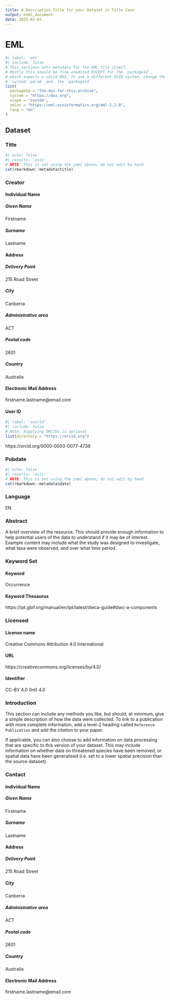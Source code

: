 ```yaml
---
title: A Descriptive Title for your Dataset in Title Case
output: html_document
date: 2025-02-01
---
```

<!--
This is a metadata template in .Rmd format, which has been formatted such that 
it can render either to the `output` specified in the yaml section (above) AND 
to Ecological Metadata language (EML) using the {delma} R package. Sections can 
be added, re-arranged or removed to suit the dataset being described. Some 
features to be aware of:

- Headings are converted to camelCase for use as EML tags
- Header level sets the degree of nestedness for those tags
- Code blocks whose `label` corresponds to a supplied EML tag are used to set 
  attributes for that tag using `list()`

You can delete this section if you want. See https:://delma.ala.org.au for 
software information or https://eml.ecoinformatics.org for information on EML.
-->
# EML
```r
#| label: 'eml'
#| include: false
# This sections sets metadata for the EML file itself.
# Mostly this should be fine unedited EXCEPT for the `packageId`, 
# which expects a valid DOI. To use a different UUID system, change the 
# 'system' param _and_ the `packageId`.
list(
  packageId = "the-doi-for-this-archive",
  system = "https://doi.org",
  scope = "system",
  xmlns = "https://eml.ecoinformatics.org/eml-2.2.0",
  lang = "en"  
)
```

## Dataset

### Title
```r
#| echo: false
#| results: 'asis'
# NOTE: This is set using the yaml above; do not edit by hand
cat(rmarkdown::metadata$title)
```

### Creator
<!-- The 'creator' element provides the full name of the person, organization, 
or position who created the resource. The list of creators for a resource 
represent the people and organizations who should be cited for the resource.-->

#### Individual Name

##### Given Name
Firstname

##### Surname
Lastname

#### Address

##### Delivery Point
215 Road Street

##### City
Canberra

##### Administrative area
ACT

##### Postal code
2601

##### Country
Australia

#### Electronic Mail Address
firstname.lastname@email.com

#### User ID
```r
#| label: 'userId'
#| include: false
# Note: Supplying ORCIDs is optional
list(directory = "https://orcid.org")
```
https://orcid.org/0000-0003-0077-4738


### Pubdate
```r
#| echo: false
#| results: 'asis'
# NOTE: This is set using the yaml above; do not edit by hand
cat(rmarkdown::metadata$date)
```

### Language
EN

### Abstract
A brief overview of the resource. This should provide enough information to help 
potential users of the data to understand if it may be of interest. Example 
content may include what the study was designed to investigate, what taxa were 
observed, and over what time period.

### Keyword Set

#### Keyword
Occurrence

#### Keyword Thesaurus
https://ipt.gbif.org/manual/en/ipt/latest/dwca-guide#dwc-a-components


### Licensed

#### License name
Creative Commons Attribution 4.0 International

#### URL
https://creativecommons.org/licenses/by/4.0/

#### Identifier
CC-BY 4.0 (Int) 4.0


### Introduction
This section can include any methods you like, but should, at minimum, give a 
simple description of how the data were collected. To link to a publication with 
more complete information, add a level-2 heading called `Reference Publication` 
and add the citation to your paper.

If applicable, you can also choose to add information on data processing that 
are specific to this version of your dataset. This may include information on 
whether data on threatened species have been removed, or spatial data have been 
generalised (i.e. set to a lower spatial precision than the source dataset).


### Contact
<!-- The contact field contains contact information for this dataset. This is 
the person or institution to contact with questions about the use, 
interpretation of a data set.-->

#### Individual Name

##### Given Name
Firstname

##### Surname
Lastname

#### Address

##### Delivery Point
215 Road Street

##### City
Canberra

##### Administrative area
ACT

##### Postal code
2601

##### Country
Australia

#### Electronic Mail Address
firstname.lastname@email.com

